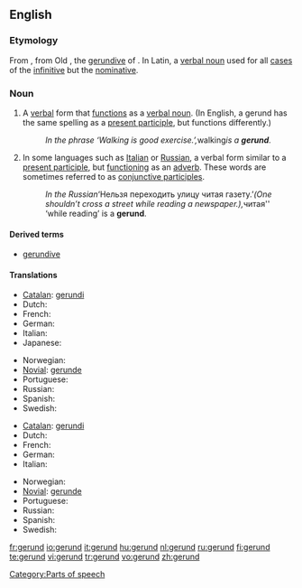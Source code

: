 {{wikipedia}}
==English==

===Etymology===
From {{LL.}} {{term|gerundium}}, from Old {{L.}} {{term|gerundum||to be carried out}}, the [[gerundive]] of {{term|gerere||to bear, carry}}. In Latin, a [[verbal noun]] used for all [[case]]s of the [[infinitive]] but the [[nominative]].

===Noun===
{{en-noun}}

# {{grammar}} A [[verbal]] form that [[function]]s as a [[verbal noun]]. (In English, a gerund has the same spelling as a [[present participle]], but functions differently.)
#: ''In the phrase ‘Walking is good exercise.’, ''walking'' is a '''gerund'''.''
# {{grammar}} In some languages such as [[Italian]] or [[Russian]], a verbal form similar to a [[present participle]], but [[function]]ing as an [[adverb]]. These words are sometimes referred to as [[conjunctive participle]]s.
#: ''In the Russian ''‘Нельзя переходить улицу читая газету.’'' (One shouldn’t cross a street while reading a newspaper.), ''читая'' ‘while reading’ is a '''gerund'''.

====Derived terms====
* [[gerundive]]

====Translations====
{{trans-top|verb form functioning as a verbal noun}}
*[[Catalan]]: [[gerundi]] {{m}}
*Dutch: {{t+|nl|gerundium|n}}
* French: {{t+|fr|gérondif|m}}
* German: {{t+|de|Gerundium|n}}
* Italian: {{t+|it|gerundio|m}}
* Japanese: {{t-|ja|動名詞|tr=dōmeishi|sc=Jpan}}
{{trans-mid}}
*Norwegian: {{t-|no|gerundium}} {{g|Norwegian}}
*[[Novial]]: [[gerunde]]
* Portuguese: {{t+|pt|gerúndio|m}}
*Russian: {{t|ru|герундий|m|tr=g'erúndij|sc=Cyrl}}
* Spanish: {{t+|es|gerundio|m}}
*Swedish: {{t-|sv|gerundium|n}}
{{trans-bottom}}

{{trans-top|verb form functioning as an adverb}}
*[[Catalan]]: [[gerundi]] {{m}}
*Dutch: {{t+|nl|gerundium|n}}
* French: {{t+|fr|gérondif|m}}
* German: {{t+|de|Gerundium|n}}
* Italian: {{t+|it|gerundio|m}}
{{trans-mid}}
*Norwegian: {{t-|no|gerundium}} {{g|Norwegian}}
*[[Novial]]: [[gerunde]]
* Portuguese: {{t+|pt|gerúndio|m}}
*Russian: {{t+|ru|деепричастие|n|tr=d'ejepričástije|sc=Cyrl}}
* Spanish: {{t+|es|gerundio|m}}
*Swedish: {{t-|sv|gerundium|n}}
{{trans-bottom}}

[[Category:Parts of speech]]

[[fr:gerund]]
[[io:gerund]]
[[it:gerund]]
[[hu:gerund]]
[[nl:gerund]]
[[ru:gerund]]
[[fi:gerund]]
[[te:gerund]]
[[vi:gerund]]
[[tr:gerund]]
[[vo:gerund]]
[[zh:gerund]]